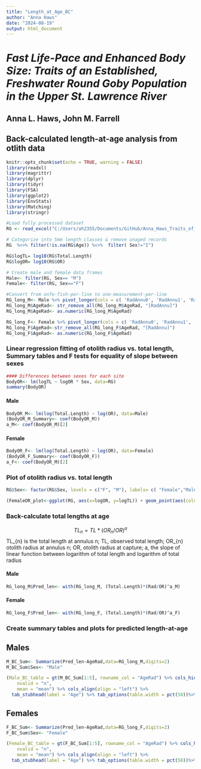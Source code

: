 ```yaml
---
title: "Length_at_Age_BC"
author: "Anna Haws"
date: "2024-08-19"
output: html_document
---
```


# ***Fast Life-Pace and Enhanced Body Size: Traits of an Established, Freshwater Round Goby Population in the Upper St. Lawrence River ***
## **Anna L. Haws, John M. Farrell**

## **Back-calculated length-at-age analysis from otlith data**

```r
knitr::opts_chunk$set(echo = TRUE, warning = FALSE)
library(readxl)
library(magrittr)
library(dplyr)
library(tidyr)
library(FSA)
library(ggplot2)
library(EnvStats)
library(Matching)
library(stringr)
```


```r
#Load fully processed dataset
RG <- read_excel("C:/Users/ah2355/Documents/GitHub/Anna_Haws_Traits_of_Round_Goby_in_USLR/Data/DISSECTED.xlsx") 
```

```r
# Categorize into 5mm length classes & remove unaged records
RG  %<>% filter(!is.na(RG$Age)) %<>%  filter( Sex!="I")

RG$logTL= log10(RG$Total.Length)
RG$logOR= log10(RG$OR)

# Create male and female data frames
Male<- filter(RG, Sex== "M")
Female<- filter(RG, Sex=="F")

#Convert from onfe-fish-per-line to one-measurement-per-line
RG_long_M<- Male %>% pivot_longer(cols = c( 'RadAnnu0', 'RadAnnu1', 'RadAnnu2', 'RadAnnu3', 'RadAnnu4', 'RadAnnu5'), names_to = "AgeRad", values_to = "Rad")
RG_long_M$AgeRad<- str_remove_all(RG_long_M$AgeRad, "[RadAnnu]")
RG_long_M$AgeRad<- as.numeric(RG_long_M$AgeRad)

RG_long_F<- Female %>% pivot_longer(cols = c( 'RadAnnu0', 'RadAnnu1', 'RadAnnu2', 'RadAnnu3', 'RadAnnu4', 'RadAnnu5'), names_to = "AgeRad", values_to = "Rad")
RG_long_F$AgeRad<-str_remove_all(RG_long_F$AgeRad, "[RadAnnu]")
RG_long_F$AgeRad<- as.numeric(RG_long_F$AgeRad)
```

### Linear regression fitting of otolith radius vs. total length, Summary tables and F tests for equality of slope between sexes

```r
#### Differences between sexes for each site
BodyOR<- lm(logTL ~ logOR * Sex, data=RG) 
summary(BodyOR)
```

#### Male

```r
BodyOR_M<- lm(log(Total.Length) ~ log(OR), data=Male) 
(BodyOR_M_Summary<- coef(BodyOR_M))
a_M<- coef(BodyOR_M)[2]
```

#### Female
```r
BodyOR_F<- lm(log(Total.Length) ~ log(OR), data=Female) 
(BodyOR_F_Summary<- coef(BodyOR_F))
a_F<- coef(BodyOR_M)[2]
```

### Plot of otolith radius vs. total length

```r
RG$Sex<- factor(RG$Sex, levels = c("F", "M"), labels= c( "Female","Male"))

(FemaleOR_plot<-ggplot(RG, aes(x=logOR, y=logTL)) + geom_point(aes(color=Sex)) + theme_classic() + scale_color_manual(values=c( "black", "gray")) + labs(x= "Log(Otolith Radius) (mm)", y="Log (Total Length) (mm)")+ theme(legend.position="bottom")+ geom_smooth(method = "lm", aes(group = Sex, color=Sex, linetype=Sex)) + theme(plot.margin = margin(t=0.1, l=0.1, r=0.1, b=0.1, unit = "cm"), text = element_text(size = 12), legend.position = "bottom") + ylim(1,3) + xlim(0,0.6))
```

### Back-calculate total lengths at age

$$ TL_{n} = TL * (OR_{n}/OR)^a $$
TL_{n} is the total length at annulus n; TL, observed total length; OR_{n} otolith radius at annulus n; OR, otolith radius at capture; a, the slope of linear function between logarithm of total length and logarithm of total radius 

#### Male
```r
RG_long_M$Pred_len<- with(RG_long_M, (Total.Length)*(Rad/OR)^a_M)

```

#### Female
```r
RG_long_F$Pred_len<- with(RG_long_F, (Total.Length)*(Rad/OR)^a_F)
```

### Create summary tables and plots for predicted length-at-age


## Males
```r
M_BC_Sum<- Summarize(Pred_len~AgeRad,data=RG_long_M,digits=2)
M_BC_Sum$Sex<- "Male"

(Male_BC_table = gt(M_BC_Sum[1:5], rowname_col = "AgeRad") %>% cols_hide(columns="n") %>% tab_header(title="Male") %>% cols_label(
    nvalid = "n",
    mean = "mean") %>% cols_align(align = "left") %>%
  tab_stubhead(label = "Age") %>% tab_options(table.width = pct(50))%>% cols_width(everything() ~ px(100)))
```


## Females
```r
F_BC_Sum<- Summarize(Pred_len~AgeRad,data=RG_long_F,digits=2)
F_BC_Sum$Sex<- "Female"

(Female_BC_table = gt(F_BC_Sum[1:5], rowname_col = "AgeRad") %>% cols_hide(columns="n") %>% tab_header(title="Female") %>% cols_label(
    nvalid = "n",
    mean = "mean") %>% cols_align(align = "left") %>%
  tab_stubhead(label = "Age") %>% tab_options(table.width = pct(50))%>% cols_width(everything() ~ px(100)))
```


```r

```

